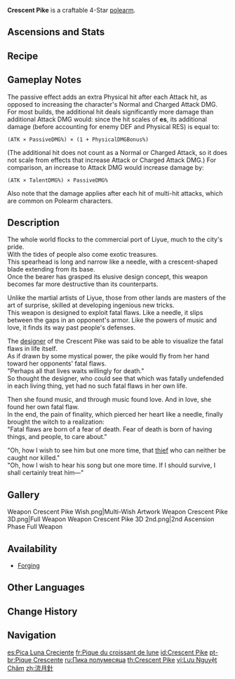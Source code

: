 {{Weapon Infobox
|id             = 13403
|image          = <gallery>
Weapon Crescent Pike.png|Base
Weapon Crescent Pike 2nd.png|2nd Ascension
</gallery>
|type           = Polearm
|releaseDate    = 2020-09-28
|quality        = 4
|base_atk       = 44
|2nd_stat_type  = Physical DMG Bonus
|2nd_stat       = 7.5%
|passive        = Infusion Needle
|effect         = After picking up an Elemental Orb/Particle, Normal and Charged Attacks deal an additional (var1)% ATK as DMG for 5s.
|eff_rank1_var1 = 20
|eff_rank2_var1 = 25
|eff_rank3_var1 = 30
|eff_rank4_var1 = 35
|eff_rank5_var1 = 40
|obtain         = Forging
|eff_att1       = Effect Triggered by Normal Attack
|series         = Infusion
}}
{{Description|An exotic weapon with an extremely long blade on the top and a crescent blade at the bottom. It found its way into Liyue through foreign traders. With practice, it can deal heavy damage.}}
'''Crescent Pike''' is a craftable 4-Star [[polearm]].

==Ascensions and Stats==
{{Weapon Ascensions and Stats
|ascendMat1 = Luminous Sands from Guyun
|ascendMat2 = Lustrous Stone from Guyun
|ascendMat3 = Relic from Guyun
|ascendMat4 = Divine Body from Guyun
|bossMat1   = Hunter's Sacrificial Knife
|bossMat2   = Agent's Sacrificial Knife
|bossMat3   = Inspector's Sacrificial Knife
|commonMat1 = Treasure Hoarder Insignia
|commonMat2 = Silver Raven Insignia
|commonMat3 = Golden Raven Insignia
}}

==Recipe==
{{Recipe
|type = Forging
|Northlander Polearm Billet = 1
|Crystal Chunk = 50
|White Iron Chunk = 50
|Mora = 500
|time = 10s
|sort = Northlander Polearm Billet;Crystal Chunk;White Iron Chunk;Mora
}}

==Gameplay Notes==
The passive effect adds an extra Physical hit after each Attack hit, as opposed to increasing the character's Normal and Charged Attack DMG.
For most builds, the additional hit deals significantly more damage than additional Attack DMG would: since the hit scales of {{Color|Physical DMG Bonus}}'''es''', its additional damage (before accounting for enemy DEF and Physical RES) is equal to:
 (ATK × PassiveDMG%) × (1 + PhysicalDMGBonus%)
(The additional hit does not count as a Normal or Charged Attack, so it does not scale from effects that increase Attack or Charged Attack DMG.)
For comparison, an increase to Attack DMG would increase damage by:
 (ATK × TalentDMG%) × PassiveDMG%

Also note that the damage applies after each hit of multi-hit attacks, which are common on Polearm characters.

==Description==
The whole world flocks to the commercial port of Liyue, much to the city's pride.<br />
With the tides of people also come exotic treasures.<br />
This spearhead is long and narrow like a needle, with a crescent-shaped blade extending from its base.<br />
Once the bearer has grasped its elusive design concept, this weapon becomes far more destructive than its counterparts.

Unlike the martial artists of Liyue, those from other lands are masters of the art of surprise, skilled at developing ingenious new tricks.<br />
This weapon is designed to exploit fatal flaws. Like a needle, it slips between the gaps in an opponent's armor. Like the powers of music and love, it finds its way past people's defenses.

The [[Blue-Eyed Spear Witch|designer]] of the Crescent Pike was said to be able to visualize the fatal flaws in life itself.<br />
As if drawn by some mystical power, the pike would fly from her hand toward her opponents' fatal flaws.<br />
"Perhaps all that lives waits willingly for death."<br />
So thought the designer, who could see that which was fatally undefended in each living thing, yet had no such fatal flaws in her own life.

Then she found music, and through music found love. And in love, she found her own fatal flaw.<br />
In the end, the pain of finality, which pierced her heart like a needle, finally brought the witch to a realization:<br />
"Fatal flaws are born of a fear of death. Fear of death is born of having things, and people, to care about."

"Oh, how I wish to see him but one more time, that [[Parsifal|thief]] who can neither be caught nor killed."<br />
"Oh, how I wish to hear his song but one more time. If I should survive, I shall certainly treat him&mdash;"

==Gallery==
<gallery>
Weapon Crescent Pike Wish.png|Multi-Wish Artwork
Weapon Crescent Pike 3D.png|Full Weapon
Weapon Crescent Pike 3D 2nd.png|2nd Ascension Phase Full Weapon
</gallery>

==Availability==
*[[Forging]]

==Other Languages==
{{Flex|
===Weapon===
{{Other Languages
|en      = Crescent Pike
|zhs     = 流月针
|zhs_rm  = Liúyuè Zhēn
|zht     = 流月針
|zht_rm  = Liúyuè Zhēn
|zh_tl   = Flowing Moon Needle
|ja      = 流月の針
|ja_rm   = Ryuugetsu no Hari
|ja_tl   = Flowing Moon Needle
|ko      = 유월창
|ko_rm   = Yuwolchang
|ko_tl   = Flowing Moon Spear
|es      = Pica Luna Creciente
|es_tl   = Crescent Moon Pike
|fr      = Pique du croissant de lune
|fr_tl   = Crescent Moon Pike
|ru      = Пика полумесяца
|ru_tl   = Crescent Pike
|th      = Crescent Pike
|vi      = Lưu Nguyệt Châm
|vi_tl   = Flowing Moon Needle
|de      = Mondpike
|de_tl   = Moon Pike
|id      = Crescent Pike
|pt      = Pique Crescente
|pt_tl   = Crescent Pike
|tr      = Hilal Mızrak
|tr_tl   = 
|it      = Lancia di mezzaluna
|it_tl   = Crescentmoon Spear
}}
|
===Passive===
{{Other Languages
|en      = Infusion Needle
|zhs     = 注能之针
|zhs_rm  = Zhùnéng zhī Zhēn
|zht     = 注能之針
|zht_rm  = Zhùnéng zhī Zhēn
|zh_tl   = 
|ja      = 注入の針
|ja_rm   = Chuunyuu no Hari
|ja_tl   = Infusion Needle
|ko      = 에너지 주입 바늘
|ko_tl   = Energy Injection Needle
|es      = Aguja de infusión
|es_tl   = Infusion Needle
|fr      = Aiguille énergisante
|fr_tl   = Energizing Needle
|ru      = Заряженная игла
|ru_tl   = Charged Needle
|th      = Infusion Needle
|vi      = Trâm Năng Lượng
|vi_tl   = 
|de      = Energieschubnadel
|de_tl   = 
|id      = Infusion Needle
|pt      = Agulha Energética
|pt_tl   = 
|tr      = Tesirli İğne
|tr_tl   = 
|it      = Ago energizzante
|it_tl   = 
}}
}}

==Change History==
{{Change History|1.0}}

==Navigation==
{{Weapons by Series Navbox|series=Infusion}}
{{Weapon Navbox|type=Polearms}}

[[es:Pica Luna Creciente]]
[[fr:Pique du croissant de lune]]
[[id:Crescent Pike]]
[[pt-br:Pique Crescente]]
[[ru:Пика полумесяца]]
[[th:Crescent Pike]]
[[vi:Lưu Nguyệt Châm]]
[[zh:流月針]]